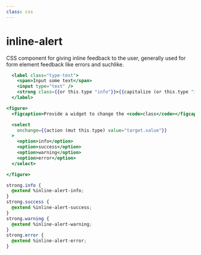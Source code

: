 ```yaml
---
class: css
---
```

# inline-alert

CSS component for giving inline feedback to the user, generally used for form
element feedback like errors and suchlike.

```hbs preview-template
  <label class="type-text">
    <span>Input some text</span>
    <input type="text" />
    <strong class={{or this.type "info"}}>{{capitalize (or this.type "info")}}</strong>
  </label>

<figure>
  <figcaption>Provide a widget to change the <code>class</code></figcaption>

  <select
    onchange={{action (mut this.type) value="target.value"}}
  >
    <option>info</option>
    <option>success</option>
    <option>warning</option>
    <option>error</option>
  </select>

</figure>
```


```css
strong.info {
  @extend %inline-alert-info;
}
strong.success {
  @extend %inline-alert-success;
}
strong.warning {
  @extend %inline-alert-warning;
}
strong.error {
  @extend %inline-alert-error;
}
```

